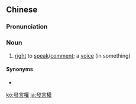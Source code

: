 {{also|发言权}}
==Chinese==
{{zh-forms|s=发言权|type=21}}

===Pronunciation===
{{zh-pron
|m=fāyánquán
|c=faat3 jin4 kyun4
|mn=hoat-giân-koân
|cat=n
}}

===Noun===
{{zh-noun}}

# [[right]] to [[speak]]/[[comment]]; a [[voice]] (in something)
#: {{zh-x|這 個 問題 他 最 有 發言權。|He is best '''qualified to speak''' on this question.}}

====Synonyms====
* {{zh-l|話語權}}

[[ko:發言權]]
[[ja:發言權]]